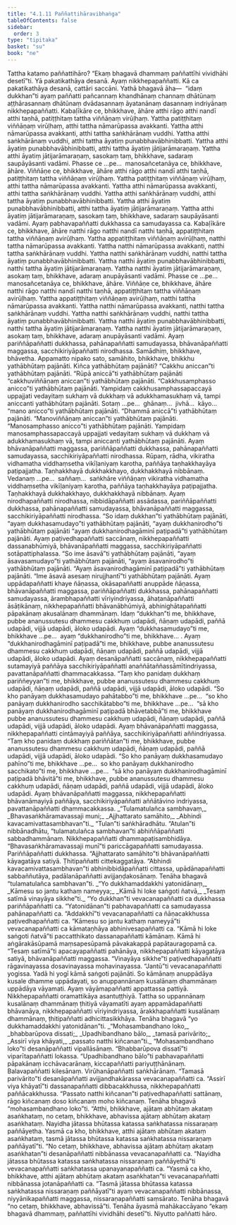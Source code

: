```yaml
---
title: "4.1.11 Paññattihāravibhaṅga"
tableOfContents: false
sidebar:
  order: 3
type: "tipitaka"
basket: "su"
book: "ne"
---
```



<DynamicBreadcrumb />

<Division number="39" book="ne" bookNo="27" page="48">

<Paragraph number="297" book="ne">
Tattha katamo paññattihāro? “Ekaṃ bhagavā dhammaṃ paññattīhi vividhāhi desetī”ti.
</Paragraph>

<Paragraph number="298" book="ne">
Yā pakatikathāya desanā. Ayaṃ nikkhepapaññatti. Kā ca pakatikathāya desanā, cattāri saccāni. Yathā bhagavā āha—  “idaṃ dukkhan”ti ayaṃ paññatti pañcannaṃ khandhānaṃ channaṃ dhātūnaṃ aṭṭhārasannaṃ dhātūnaṃ dvādasannaṃ āyatanānaṃ dasannaṃ indriyānaṃ nikkhepapaññatti.
</Paragraph>

<Paragraph number="299" book="ne">
Kabaḷīkāre ce, bhikkhave, āhāre atthi rāgo atthi nandī atthi taṇhā, patiṭṭhitaṃ tattha viññāṇaṃ virūḷhaṃ. Yattha patiṭṭhitaṃ viññāṇaṃ virūḷhaṃ, atthi tattha nāmarūpassa avakkanti. Yattha atthi nāmarūpassa avakkanti, atthi tattha saṅkhārānaṃ vuddhi. Yattha atthi saṅkhārānaṃ vuddhi, atthi tattha āyatiṃ punabbhavābhinibbatti. Yattha atthi āyatiṃ punabbhavābhinibbatti, atthi tattha āyatiṃ jātijarāmaraṇaṃ. Yattha atthi āyatiṃ jātijarāmaraṇaṃ, sasokaṃ taṃ, bhikkhave, sadaraṃ saupāyāsanti vadāmi.
</Paragraph>

<Paragraph number="300" book="ne">
Phasse ce …pe…  manosañcetanāya ce, bhikkhave, āhāre. Viññāṇe ce, bhikkhave, āhāre atthi rāgo atthi nandī atthi taṇhā, patiṭṭhitaṃ tattha viññāṇaṃ virūḷhaṃ. Yattha patiṭṭhitaṃ viññāṇaṃ virūḷhaṃ, atthi tattha nāmarūpassa avakkanti. Yattha atthi nāmarūpassa avakkanti, atthi tattha saṅkhārānaṃ vuddhi. Yattha atthi saṅkhārānaṃ vuddhi, atthi tattha āyatiṃ punabbhavābhinibbatti. Yattha atthi āyatiṃ punabbhavābhinibbatti, atthi tattha āyatiṃ jātijarāmaraṇaṃ. Yattha atthi āyatiṃ jātijarāmaraṇaṃ, sasokaṃ taṃ, bhikkhave, sadaraṃ saupāyāsanti vadāmi. Ayaṃ pabhavapaññatti dukkhassa ca samudayassa ca.
</Paragraph>

<Paragraph number="301" book="ne">
Kabaḷīkāre ce, bhikkhave, āhāre natthi rāgo natthi nandī natthi taṇhā, appatiṭṭhitaṃ tattha viññāṇaṃ avirūḷhaṃ. Yattha appatiṭṭhitaṃ viññāṇaṃ avirūḷhaṃ, natthi tattha nāmarūpassa avakkanti. Yattha natthi nāmarūpassa avakkanti, natthi tattha saṅkhārānaṃ vuddhi. Yattha natthi saṅkhārānaṃ vuddhi, natthi tattha āyatiṃ punabbhavābhinibbatti. Yattha natthi āyatiṃ punabbhavābhinibbatti, natthi tattha āyatiṃ jātijarāmaraṇaṃ. Yattha natthi āyatiṃ jātijarāmaraṇaṃ, asokaṃ taṃ, bhikkhave, adaraṃ anupāyāsanti vadāmi.
</Paragraph>

<Paragraph number="302" book="ne">
Phasse ce …pe…  manosañcetanāya ce, bhikkhave, āhāre. Viññāṇe ce, bhikkhave, āhāre natthi rāgo natthi nandī natthi taṇhā, appatiṭṭhitaṃ tattha viññāṇaṃ avirūḷhaṃ. Yattha appatiṭṭhitaṃ viññāṇaṃ avirūḷhaṃ, natthi tattha nāmarūpassa avakkanti. Yattha natthi nāmarūpassa avakkanti, natthi tattha saṅkhārānaṃ vuddhi. Yattha natthi saṅkhārānaṃ vuddhi, natthi tattha āyatiṃ punabbhavābhinibbatti. Yattha natthi āyatiṃ punabbhavābhinibbatti, natthi tattha āyatiṃ jātijarāmaraṇaṃ. Yattha natthi āyatiṃ jātijarāmaraṇaṃ, asokaṃ taṃ, bhikkhave, adaraṃ anupāyāsanti vadāmi.
</Paragraph>

<Paragraph number="303" book="ne">
Ayaṃ pariññāpaññatti dukkhassa, pahānapaññatti samudayassa, bhāvanāpaññatti maggassa, sacchikiriyāpaññatti nirodhassa.
</Paragraph>

</Division>
<Division number="40" book="ne" bookNo="27" page="50">

<Paragraph number="304" book="ne">
Samādhiṃ, bhikkhave, bhāvetha. Appamatto nipako sato, samāhito, bhikkhave, bhikkhu yathābhūtaṃ pajānāti. Kiñca yathābhūtaṃ pajānāti? “Cakkhu aniccan”ti yathābhūtaṃ pajānāti. “Rūpā aniccā”ti yathābhūtaṃ pajānāti “cakkhuviññāṇaṃ aniccan”ti yathābhūtaṃ pajānāti. “Cakkhusamphasso anicco”ti yathābhūtaṃ pajānāti. Yampidaṃ cakkhusamphassapaccayā uppajjati vedayitaṃ sukhaṃ vā dukkhaṃ vā adukkhamasukhaṃ vā, tampi aniccanti yathābhūtaṃ pajānāti.
</Paragraph>

<Paragraph number="305" book="ne">
Sotaṃ …pe…  ghānaṃ…  jivhā…  kāyo…  “mano anicco”ti yathābhūtaṃ pajānāti. “Dhammā aniccā”ti yathābhūtaṃ pajānāti. “Manoviññāṇaṃ aniccan”ti yathābhūtaṃ pajānāti. “Manosamphasso anicco”ti yathābhūtaṃ pajānāti. Yampidaṃ manosamphassapaccayā uppajjati vedayitaṃ sukhaṃ vā dukkhaṃ vā adukkhamasukhaṃ vā, tampi aniccanti yathābhūtaṃ pajānāti.
</Paragraph>

<Paragraph number="306" book="ne">
Ayaṃ bhāvanāpaññatti maggassa, pariññāpaññatti dukkhassa, pahānapaññatti samudayassa, sacchikiriyāpaññatti nirodhassa.
</Paragraph>

<Paragraph number="307" book="ne">
Rūpaṃ, rādha, vikiratha vidhamatha viddhaṃsetha vikīḷaniyaṃ karotha, paññāya taṇhakkhayāya paṭipajjatha. Taṇhakkhayā dukkhakkhayo, dukkhakkhayā nibbānaṃ. Vedanaṃ …pe…  saññaṃ…  saṅkhāre viññāṇaṃ vikiratha vidhamatha viddhaṃsetha vikīḷaniyaṃ karotha, paññāya taṇhakkhayāya paṭipajjatha. Taṇhakkhayā dukkhakkhayo, dukkhakkhayā nibbānaṃ.
</Paragraph>

<Paragraph number="308" book="ne">
Ayaṃ nirodhapaññatti nirodhassa, nibbidāpaññatti assādassa, pariññāpaññatti dukkhassa, pahānapaññatti samudayassa, bhāvanāpaññatti maggassa, sacchikiriyāpaññatti nirodhassa.
</Paragraph>

<Paragraph number="309" book="ne">
“So idaṃ dukkhan”ti yathābhūtaṃ pajānāti, “ayaṃ dukkhasamudayo”ti yathābhūtaṃ pajānāti, “ayaṃ dukkhanirodho”ti yathābhūtaṃ pajānāti “ayaṃ dukkhanirodhagāminī paṭipadā”ti yathābhūtaṃ pajānāti.
</Paragraph>

<Paragraph number="310" book="ne">
Ayaṃ paṭivedhapaññatti saccānaṃ, nikkhepapaññatti dassanabhūmiyā, bhāvanāpaññatti maggassa, sacchikiriyāpaññatti sotāpattiphalassa. “So ime āsavā”ti yathābhūtaṃ pajānāti, “ayaṃ āsavasamudayo”ti yathābhūtaṃ pajānāti, “ayaṃ āsavanirodho”ti yathābhūtaṃ pajānāti. “Ayaṃ āsavanirodhagāminī paṭipadā”ti yathābhūtaṃ pajānāti. “Ime āsavā asesaṃ nirujjhantī”ti yathābhūtaṃ pajānāti.
</Paragraph>

<Paragraph number="311" book="ne">
Ayaṃ uppādapaññatti khaye ñāṇassa, okāsapaññatti anuppāde ñāṇassa, bhāvanāpaññatti maggassa, pariññāpaññatti dukkhassa, pahānapaññatti samudayassa, ārambhapaññatti vīriyindriyassa, āhaṭanāpaññatti āsāṭikānaṃ, nikkhepapaññatti bhāvanābhūmiyā, abhinighātapaññatti pāpakānaṃ akusalānaṃ dhammānaṃ.
</Paragraph>

</Division>
<Division number="41" book="ne" bookNo="27" page="51">

<Paragraph number="312" book="ne">
Idaṃ “dukkhan”ti me, bhikkhave, pubbe ananussutesu dhammesu cakkhuṃ udapādi, ñāṇaṃ udapādi, paññā udapādi, vijjā udapādi, āloko udapādi. Ayaṃ “dukkhasamudayo”ti me, bhikkhave …pe…  ayaṃ “dukkhanirodho”ti me, bhikkhave… . Ayaṃ “dukkhanirodhagāminī paṭipadā”ti me, bhikkhave, pubbe ananussutesu dhammesu cakkhuṃ udapādi, ñāṇaṃ udapādi, paññā udapādi, vijjā udapādi, āloko udapādi.
</Paragraph>

<Paragraph number="313" book="ne">
Ayaṃ desanāpaññatti saccānaṃ, nikkhepapaññatti sutamayiyā paññāya sacchikiriyāpaññatti anaññātaññassāmītindriyassa, pavattanāpaññatti dhammacakkassa.
</Paragraph>

<Paragraph number="314" book="ne">
“Taṃ kho panidaṃ dukkhaṃ pariññeyyan”ti me, bhikkhave, pubbe ananussutesu dhammesu cakkhuṃ udapādi, ñāṇaṃ udapādi, paññā udapādi, vijjā udapādi, āloko udapādi. “So kho panāyaṃ dukkhasamudayo pahātabbo”ti me, bhikkhave …pe…  “so kho panāyaṃ dukkhanirodho sacchikātabbo”ti me, bhikkhave …pe…  “sā kho panāyaṃ dukkhanirodhagāminī paṭipadā bhāvetabbā”ti me, bhikkhave pubbe ananussutesu dhammesu cakkhuṃ udapādi, ñāṇaṃ udapādi, paññā udapādi, vijjā udapādi, āloko udapādi.
</Paragraph>

<Paragraph number="315" book="ne">
Ayaṃ bhāvanāpaññatti maggassa, nikkhepapaññatti cintāmayiyā paññāya, sacchikiriyāpaññatti aññindriyassa.
</Paragraph>

<Paragraph number="316" book="ne">
“Taṃ kho panidaṃ dukkhaṃ pariññātan”ti me, bhikkhave, pubbe ananussutesu dhammesu cakkhuṃ udapādi, ñāṇaṃ udapādi, paññā udapādi, vijjā udapādi, āloko udapādi. “So kho panāyaṃ dukkhasamudayo pahīno”ti me, bhikkhave …pe…  so kho panāyaṃ dukkhanirodho sacchikato”ti me, bhikkhave …pe…  “sā kho panāyaṃ dukkhanirodhagāminī paṭipadā bhāvitā”ti me, bhikkhave, pubbe ananussutesu dhammesu cakkhuṃ udapādi, ñāṇaṃ udapādi, paññā udapādi, vijjā udapādi, āloko udapādi.
</Paragraph>

<Paragraph number="317" book="ne">
Ayaṃ bhāvanāpaññatti maggassa, nikkhepapaññatti bhāvanāmayiyā paññāya, sacchikiriyāpaññatti aññātāvino indriyassa, pavattanāpaññatti dhammacakkassa.
</Paragraph>

<Paragraph number="318" type="verses" book="ne">
_“Tulamatulañca sambhavaṃ,_  
_Bhavasaṅkhāramavassaji muni;_  
_Ajjhattarato samāhito,_  
_Abhindi kavacamivattasambhavan”ti._  

</Paragraph>

<Paragraph number="319" book="ne">
“Tulan”ti saṅkhāradhātu. “Atulan”ti nibbānadhātu, “tulamatulañca sambhavan”ti abhiññāpaññatti sabbadhammānaṃ. Nikkhepapaññatti dhammapaṭisambhidāya. “Bhavasaṅkhāramavassaji munī”ti pariccāgapaññatti samudayassa. Pariññāpaññatti dukkhassa. “Ajjhattarato samāhito”ti bhāvanāpaññatti kāyagatāya satiyā. Ṭhitipaññatti cittekaggatāya. “Abhindi kavacamivattasambhavan”ti abhinibbidāpaññatti cittassa, upādānapaññatti sabbaññutāya, padālanāpaññatti avijjaṇḍakosānaṃ. Tenāha bhagavā “tulamatulañca sambhavan”ti.
</Paragraph>

<Paragraph number="320" type="verses" book="ne">
_“Yo dukkhamaddakkhi yatonidānaṃ,_  
_Kāmesu so jantu kathaṃ nameyya;_  
_Kāmā hi loke saṅgoti ñatvā,_  
_Tesaṃ satīmā vinayāya sikkhe”ti._  

</Paragraph>

<Paragraph number="321" book="ne">
<Emphasis>“Yo dukkhan”</Emphasis>ti vevacanapaññatti ca dukkhassa pariññāpaññatti ca. <Emphasis>“Yatonidānan”</Emphasis>ti pabhavapaññatti ca samudayassa pahānapaññatti ca. <Emphasis>“Addakkhī”</Emphasis>ti vevacanapaññatti ca ñāṇacakkhussa paṭivedhapaññatti ca. <Emphasis>“Kāmesu so jantu kathaṃ nameyyā”</Emphasis>ti vevacanapaññatti ca kāmataṇhāya abhinivesapaññatti ca. <Emphasis>“Kāmā hi loke saṅgoti ñatvā”</Emphasis>ti paccatthikato dassanapaññatti kāmānaṃ. Kāmā hi aṅgārakāsūpamā maṃsapesūpamā pāvakakappā papātauragopamā ca. <Emphasis>“Tesaṃ satīmā”</Emphasis>ti apacayapaññatti pahānāya, nikkhepapaññatti kāyagatāya satiyā, bhāvanāpaññatti maggassa. <Emphasis>“Vinayāya sikkhe”</Emphasis>ti paṭivedhapaññatti rāgavinayassa dosavinayassa mohavinayassa. <Emphasis>“Jantū”</Emphasis>ti vevacanapaññatti yogissa. Yadā hi yogī kāmā saṅgoti pajānāti. So kāmānaṃ anuppādāya kusale dhamme uppādayati, so anuppannānaṃ kusalānaṃ dhammānaṃ uppādāya vāyamati. Ayaṃ vāyāmapaññatti appattassa pattiyā. Nikkhepapaññatti oramattikāya asantuṭṭhiyā. Tattha so uppannānaṃ kusalānaṃ dhammānaṃ ṭhitiyā vāyamatīti ayaṃ appamādapaññatti bhāvanāya, nikkhepapaññatti vīriyindriyassa, ārakkhapaññatti kusalānaṃ dhammānaṃ, ṭhitipaññatti adhicittasikkhāya. Tenāha bhagavā “yo dukkhamaddakkhi yatonidānan”ti.
</Paragraph>

<Paragraph number="322" type="verses" book="ne">
_“Mohasambandhano loko,_  
_bhabbarūpova dissati;_  
_Upadhibandhano bālo,_  
_tamasā parivārito;_  
_Assirī viya khāyati,_  
_passato natthi kiñcanan”ti._  

</Paragraph>

<Paragraph number="323" book="ne">
<Emphasis>“Mohasambandhano loko”</Emphasis>ti desanāpaññatti vipallāsānaṃ. <Emphasis>“Bhabbarūpova dissatī”</Emphasis>ti viparītapaññatti lokassa. <Emphasis>“Upadhibandhano bālo”</Emphasis>ti pabhavapaññatti pāpakānaṃ icchāvacarānaṃ, kiccapaññatti pariyuṭṭhānānaṃ. Balavapaññatti kilesānaṃ. Virūhanāpaññatti saṅkhārānaṃ. <Emphasis>“Tamasā parivārito”</Emphasis>ti desanāpaññatti avijjandhakārassa vevacanapaññatti ca. <Emphasis>“Assirī viya khāyatī”</Emphasis>ti dassanapaññatti dibbacakkhussa, nikkhepapaññatti paññācakkhussa. <Emphasis>“Passato natthi kiñcanan”</Emphasis>ti paṭivedhapaññatti sattānaṃ, rāgo kiñcanaṃ doso kiñcanaṃ moho kiñcanaṃ. Tenāha bhagavā “mohasambandhano loko”ti.
</Paragraph>

<Paragraph number="324" book="ne">
“Atthi, bhikkhave, ajātaṃ abhūtaṃ akataṃ asaṅkhataṃ, no cetaṃ, bhikkhave, abhavissa ajātaṃ abhūtaṃ akataṃ asaṅkhataṃ. Nayidha jātassa bhūtassa katassa saṅkhatassa nissaraṇaṃ paññāyetha. Yasmā ca kho, bhikkhave, atthi ajātaṃ abhūtaṃ akataṃ asaṅkhataṃ, tasmā jātassa bhūtassa katassa saṅkhatassa nissaraṇaṃ paññāyatī”ti.
</Paragraph>

<Paragraph number="325" book="ne">
“No cetaṃ, bhikkhave, abhavissa ajātaṃ abhūtaṃ akataṃ asaṅkhatan”ti desanāpaññatti nibbānassa vevacanapaññatti ca. “Nayidha jātassa bhūtassa katassa saṅkhatassa nissaraṇaṃ paññāyethā”ti vevacanapaññatti saṅkhatassa upanayanapaññatti ca. “Yasmā ca kho, bhikkhave, atthi ajātaṃ abhūtaṃ akataṃ asaṅkhatan”ti vevacanapaññatti nibbānassa jotanāpaññatti ca. “Tasmā jātassa bhūtassa katassa saṅkhatassa nissaraṇaṃ paññāyatī”ti ayaṃ vevacanapaññatti nibbānassa, niyyānikapaññatti maggassa, nissaraṇapaññatti saṃsārato. Tenāha bhagavā “no cetaṃ, bhikkhave, abhavissā”ti. Tenāha āyasmā mahākaccāyano “ekaṃ bhagavā dhammaṃ, paññattīhi vividhāhi desetī”ti.

</Paragraph>
</Division>

<Paragraph number="326" type="center" book="ne">
Niyutto paññatti hāro.
</Paragraph>
